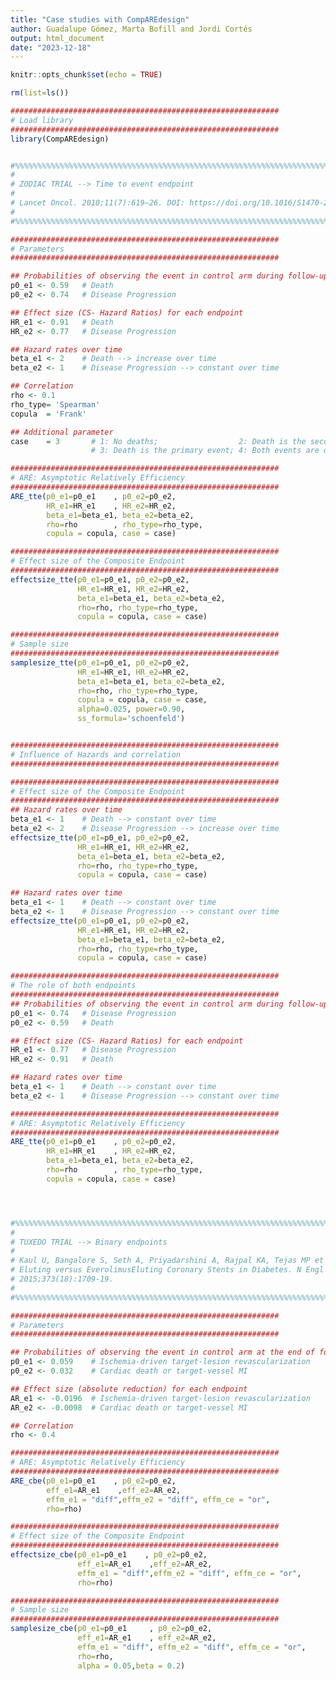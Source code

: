 ---
title: "Case studies with CompAREdesign"
author: Guadalupe Gómez, Marta Bofill and Jordi Cortés
output: html_document
date: "2023-12-18"
---

```{r setup, include=FALSE}
knitr::opts_chunk$set(echo = TRUE)
```


```{r}
rm(list=ls())

############################################################
# Load library
############################################################
library(CompAREdesign)


#%%%%%%%%%%%%%%%%%%%%%%%%%%%%%%%%%%%%%%%%%%%%%%%%%%%%%%%%%%%%%%%%%%%%%%%%%%%%%%%%%%%%%%%%%%%%
#                                                                                           %
# ZODIAC TRIAL --> Time to event endpoint                                                   %
#                                                                                           %
# Lancet Oncol. 2010;11(7):619–26. DOI: https://doi.org/10.1016/S1470-2045(10)70132-7.      %
#                                                                                           %
#%%%%%%%%%%%%%%%%%%%%%%%%%%%%%%%%%%%%%%%%%%%%%%%%%%%%%%%%%%%%%%%%%%%%%%%%%%%%%%%%%%%%%%%%%%%%

############################################################
# Parameters
############################################################

## Probabilities of observing the event in control arm during follow-up
p0_e1 <- 0.59   # Death
p0_e2 <- 0.74   # Disease Progression  

## Effect size (CS- Hazard Ratios) for each endpoint
HR_e1 <- 0.91   # Death
HR_e2 <- 0.77   # Disease Progression

## Hazard rates over time
beta_e1 <- 2    # Death --> increase over time
beta_e2 <- 1    # Disease Progression --> constant over time

## Correlation
rho <- 0.1
rho_type= 'Spearman'
copula  = 'Frank'

## Additional parameter
case    = 3       # 1: No deaths;                  2: Death is the secondary event; 
                  # 3: Death is the primary event; 4: Both events are death

############################################################
# ARE: Asymptotic Relatively Efficiency
############################################################
ARE_tte(p0_e1=p0_e1    , p0_e2=p0_e2, 
        HR_e1=HR_e1    , HR_e2=HR_e2, 
        beta_e1=beta_e1, beta_e2=beta_e2,  
        rho=rho        , rho_type=rho_type, 
        copula = copula, case = case) 

############################################################
# Effect size of the Composite Endpoint
############################################################
effectsize_tte(p0_e1=p0_e1, p0_e2=p0_e2, 
               HR_e1=HR_e1, HR_e2=HR_e2, 
               beta_e1=beta_e1, beta_e2=beta_e2, 
               rho=rho, rho_type=rho_type, 
               copula = copula, case = case) 

############################################################
# Sample size
############################################################
samplesize_tte(p0_e1=p0_e1, p0_e2=p0_e2, 
               HR_e1=HR_e1, HR_e2=HR_e2, 
               beta_e1=beta_e1, beta_e2=beta_e2, 
               rho=rho, rho_type=rho_type, 
               copula = copula, case = case, 
               alpha=0.025, power=0.90,
               ss_formula='schoenfeld') 


############################################################
# Influence of Hazards and correlation
############################################################

############################################################
# Effect size of the Composite Endpoint
############################################################
## Hazard rates over time
beta_e1 <- 1    # Death --> constant over time
beta_e2 <- 2    # Disease Progression --> increase over time
effectsize_tte(p0_e1=p0_e1, p0_e2=p0_e2, 
               HR_e1=HR_e1, HR_e2=HR_e2, 
               beta_e1=beta_e1, beta_e2=beta_e2, 
               rho=rho, rho_type=rho_type, 
               copula = copula, case = case) 

## Hazard rates over time
beta_e1 <- 1    # Death --> constant over time
beta_e2 <- 1    # Disease Progression --> constant over time
effectsize_tte(p0_e1=p0_e1, p0_e2=p0_e2, 
               HR_e1=HR_e1, HR_e2=HR_e2, 
               beta_e1=beta_e1, beta_e2=beta_e2, 
               rho=rho, rho_type=rho_type, 
               copula = copula, case = case) 

############################################################
# The role of both endpoints
############################################################
## Probabilities of observing the event in control arm during follow-up
p0_e1 <- 0.74   # Disease Progression
p0_e2 <- 0.59   # Death  

## Effect size (CS- Hazard Ratios) for each endpoint
HR_e1 <- 0.77   # Disease Progression
HR_e2 <- 0.91   # Death

## Hazard rates over time
beta_e1 <- 1    # Death --> constant over time
beta_e2 <- 1    # Disease Progression --> constant over time 

############################################################
# ARE: Asymptotic Relatively Efficiency
############################################################
ARE_tte(p0_e1=p0_e1    , p0_e2=p0_e2, 
        HR_e1=HR_e1    , HR_e2=HR_e2, 
        beta_e1=beta_e1, beta_e2=beta_e2,  
        rho=rho        , rho_type=rho_type, 
        copula = copula, case = case) 




#%%%%%%%%%%%%%%%%%%%%%%%%%%%%%%%%%%%%%%%%%%%%%%%%%%%%%%%%%%%%%%%%%%%%%%%%%%%%%%%%%%%%%%%%%%%%
#                                                                                           %
# TUXEDO TRIAL --> Binary endpoints                                                         %
#                                                                                           %
# Kaul U, Bangalore S, Seth A, Priyadarshini A, Rajpal KA, Tejas MP et al. Paclitaxel-      %
# Eluting versus EverolimusEluting Coronary Stents in Diabetes. N Engl J Med.               %
# 2015;373(18):1709-19.                                                                     %
#                                                                                           %
#%%%%%%%%%%%%%%%%%%%%%%%%%%%%%%%%%%%%%%%%%%%%%%%%%%%%%%%%%%%%%%%%%%%%%%%%%%%%%%%%%%%%%%%%%%%%

############################################################
# Parameters
############################################################

## Probabilities of observing the event in control arm at the end of follow-up
p0_e1 <- 0.059    # Ischemia-driven target-lesion revascularization 
p0_e2 <- 0.032    # Cardiac death or target-vessel MI 

## Effect size (absolute reduction) for each endpoint
AR_e1 <- -0.0196  # Ischemia-driven target-lesion revascularization 
AR_e2 <- -0.0098  # Cardiac death or target-vessel MI

## Correlation
rho <- 0.4

############################################################
# ARE: Asymptotic Relatively Efficiency
############################################################
ARE_cbe(p0_e1=p0_e1    , p0_e2=p0_e2, 
        eff_e1=AR_e1    ,eff_e2=AR_e2, 
        effm_e1 = "diff",effm_e2 = "diff", effm_ce = "or",
        rho=rho) 

############################################################
# Effect size of the Composite Endpoint
############################################################
effectsize_cbe(p0_e1=p0_e1    , p0_e2=p0_e2, 
               eff_e1=AR_e1    ,eff_e2=AR_e2, 
               effm_e1 = "diff",effm_e2 = "diff", effm_ce = "or",
               rho=rho) 

############################################################
# Sample size
############################################################
samplesize_cbe(p0_e1=p0_e1     , p0_e2=p0_e2, 
               eff_e1=AR_e1    , eff_e2=AR_e2, 
               effm_e1 = "diff", effm_e2 = "diff", effm_ce = "or",
               rho=rho,
               alpha = 0.05,beta = 0.2) 

```

